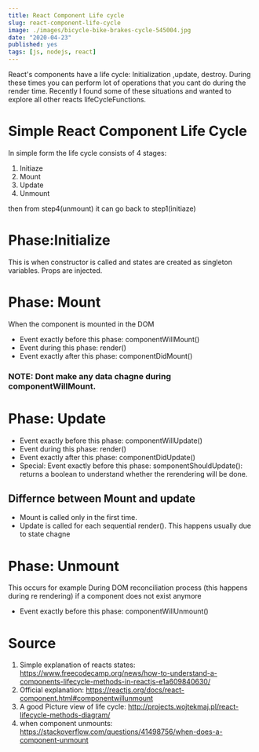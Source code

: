 ```yaml
---
title: React Component Life cycle
slug: react-component-life-cycle
image: ./images/bicycle-bike-brakes-cycle-545004.jpg
date: "2020-04-23"
published: yes
tags: [js, nodejs, react]
---
```



React's components have a life cycle: Initialization ,update, destroy. During these times you can perform lot of operations that you cant do during the render time. Recently I found some of these situations and wanted to explore all other reacts lifeCycleFunctions.

# Simple React Component Life Cycle

In simple form the life cycle consists of 4 stages:

1. Initiaze
2. Mount
3. Update
4. Unmount

then from step4(unmount) it can go back to step1(initiaze)

# Phase:Initialize

This is when constructor is called and states are created as singleton variables. Props are injected.

# Phase: Mount

When the component is mounted in the DOM

- Event exactly before this phase: componentWillMount()
- Event during this phase: render()
- Event exactly after this phase: componentDidMount()

### NOTE: Dont make any data chagne during componentWillMount.

# Phase: Update

- Event exactly before this phase: componentWillUpdate()
- Event during this phase: render()
- Event exactly after this phase: componentDidUpdate()
- Special: Event exactly before this phase: somponentShouldUpdate(): returns a boolean to understand whether the rerendering will be done.

## Differnce between Mount and update

- Mount is called only in the first time.
- Update is called for each sequential render(). This happens usually due to state chagne

# Phase: Unmount

This occurs for example During DOM reconciliation process (this happens during re rendering) if a component does not exist anymore

- Event exactly before this phase: componentWillUnmount()

# Source

1. Simple explanation of reacts states: https://www.freecodecamp.org/news/how-to-understand-a-components-lifecycle-methods-in-reactjs-e1a609840630/
2. Official explanation: https://reactjs.org/docs/react-component.html#componentwillunmount
3. A good Picture view of life cycle: http://projects.wojtekmaj.pl/react-lifecycle-methods-diagram/
4. when component unmounts: https://stackoverflow.com/questions/41498756/when-does-a-component-unmount
